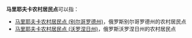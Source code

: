 '''马里耶夫卡农村居民点'''可以指：
* [[马里耶夫卡农村居民点_(别尔哥罗德州)|马里耶夫卡农村居民点 (别尔哥罗德州)]]，俄罗斯别尔哥罗德州的农村居民点
* [[马里耶夫卡农村居民点_(沃罗涅日州)|马里耶夫卡农村居民点 (沃罗涅日州)]]，俄罗斯沃罗涅日州的农村居民点

{{disambig|cat=俄语译名消歧义}}
